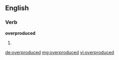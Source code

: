 ==English==

===Verb===
'''overproduced'''

# {{past of|[[overproduce]]}}

[[de:overproduced]]
[[mg:overproduced]]
[[vi:overproduced]]